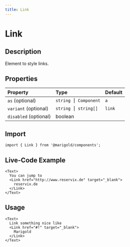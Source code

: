 ```yaml
---
title: Link
---
```


# Link

## Description

Element to style links.

## Properties

| Property              | Type                 | Default |
| :-------------------- | :------------------- | :------ |
| `as` (optional)       | `string ⎮ Component` | `a`     |
| `variant` (optional)  | `string ⎮ string[]`  | `link`  |
| `disabled` (optional) | boolean              |         |

## Import

```tsx onlyCode
import { Link } from '@marigold/components';
```

## Live-Code Example

```tsx expandCode
<Text>
  You can jump to
  <Link href="http://www.reservix.de" target="_blank">
    reservix.de
  </Link>
</Text>
```

## Usage

```tsx
<Text>
  Link something nice like
  <Link href="#!" target="_blank">
    Marigold
  </Link>
</Text>
```
